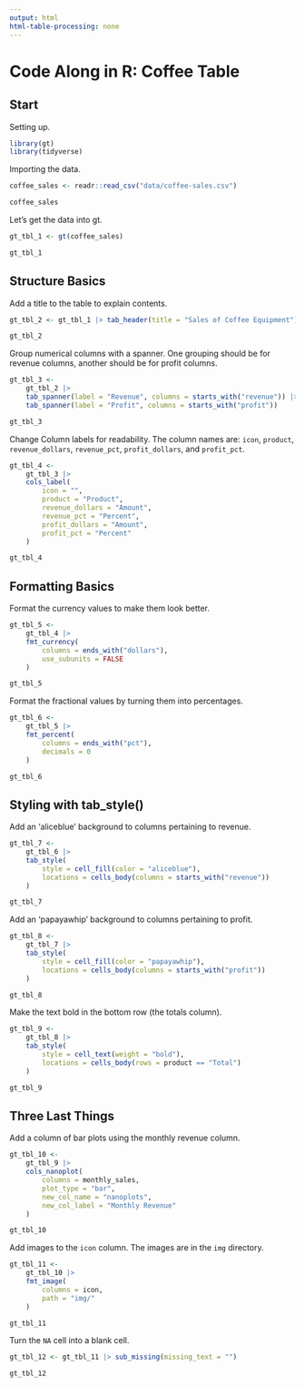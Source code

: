 ```yaml
---
output: html
html-table-processing: none
---
```


# Code Along in R: Coffee Table

## Start

Setting up.

```r
library(gt)
library(tidyverse)
```

Importing the data.

```r
coffee_sales <- readr::read_csv("data/coffee-sales.csv")

coffee_sales
```

Let's get the data into gt.

```r
gt_tbl_1 <- gt(coffee_sales)

gt_tbl_1
```

## Structure Basics

Add a title to the table to explain contents.

```r
gt_tbl_2 <- gt_tbl_1 |> tab_header(title = "Sales of Coffee Equipment")

gt_tbl_2
```

Group numerical columns with a spanner. One grouping should be for revenue columns, another should be for profit columns.

```r
gt_tbl_3 <-
    gt_tbl_2 |>
    tab_spanner(label = "Revenue", columns = starts_with("revenue")) |>
    tab_spanner(label = "Profit", columns = starts_with("profit"))

gt_tbl_3
```

Change Column labels for readability. The column names are:
`icon`, `product`, `revenue_dollars`, `revenue_pct`, `profit_dollars`, and `profit_pct`.

```r
gt_tbl_4 <-
    gt_tbl_3 |>
    cols_label(
        icon = "",
        product = "Product",
        revenue_dollars = "Amount",
        revenue_pct = "Percent",
        profit_dollars = "Amount",
        profit_pct = "Percent"
    )

gt_tbl_4
```

## Formatting Basics

Format the currency values to make them look better.

```r
gt_tbl_5 <- 
    gt_tbl_4 |>
    fmt_currency(
        columns = ends_with("dollars"),
        use_subunits = FALSE
    )

gt_tbl_5
```

Format the fractional values by turning them into percentages.

```r
gt_tbl_6 <-
    gt_tbl_5 |>
    fmt_percent(
        columns = ends_with("pct"),
        decimals = 0
    )

gt_tbl_6
```

## Styling with tab_style()

Add an 'aliceblue' background to columns pertaining to revenue.

```r
gt_tbl_7 <-
    gt_tbl_6 |>
    tab_style(
        style = cell_fill(color = "aliceblue"),
        locations = cells_body(columns = starts_with("revenue"))
    )

gt_tbl_7
```

Add an 'papayawhip' background to columns pertaining to profit.

```r
gt_tbl_8 <-
    gt_tbl_7 |>
    tab_style(
        style = cell_fill(color = "papayawhip"),
        locations = cells_body(columns = starts_with("profit"))
    )

gt_tbl_8
```

Make the text bold in the bottom row (the totals column).

```r
gt_tbl_9 <-
    gt_tbl_8 |>
    tab_style(
        style = cell_text(weight = "bold"),
        locations = cells_body(rows = product == "Total")
    )

gt_tbl_9
```

## Three Last Things

Add a column of bar plots using the monthly revenue column.

```r
gt_tbl_10 <-
    gt_tbl_9 |>
    cols_nanoplot(
        columns = monthly_sales, 
        plot_type = "bar",
        new_col_name = "nanoplots",
        new_col_label = "Monthly Revenue" 
    )

gt_tbl_10
```

Add images to the `icon` column. The images are in the `img` directory.

```r
gt_tbl_11 <-
    gt_tbl_10 |>
    fmt_image(
        columns = icon,
        path = "img/"
    )

gt_tbl_11
```

Turn the `NA` cell into a blank cell.

```r
gt_tbl_12 <- gt_tbl_11 |> sub_missing(missing_text = "")

gt_tbl_12
```
